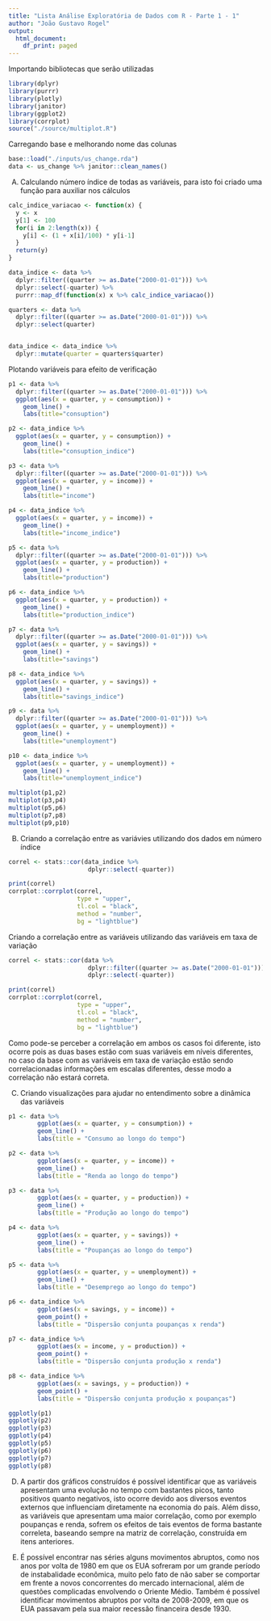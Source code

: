 ```yaml
---
title: "Lista Análise Exploratória de Dados com R - Parte 1 - 1"
author: "João Gustavo Rogel"
output:
  html_document:
    df_print: paged
---
```



Importando bibliotecas que serão utilizadas

```r
library(dplyr)
library(purrr)
library(plotly)
library(janitor)
library(ggplot2)
library(corrplot)
source("./source/multiplot.R")
```

Carregando base e melhorando nome das colunas

```r
base::load("./inputs/us_change.rda")
data <- us_change %>% janitor::clean_names()
```

(A) Calculando número índice de todas as variáveis, para isto foi criado uma função para auxiliar nos cálculos

```r
calc_indice_variacao <- function(x) {
  y <- x
  y[1] <- 100
  for(i in 2:length(x)) {
    y[i] <- (1 + x[i]/100) * y[i-1]
  }
  return(y)
}
```

```r
data_indice <- data %>% 
  dplyr::filter((quarter >= as.Date("2000-01-01"))) %>% 
  dplyr::select(-quarter) %>% 
  purrr::map_df(function(x) x %>% calc_indice_variacao())

quarters <- data %>%
  dplyr::filter((quarter >= as.Date("2000-01-01"))) %>% 
  dplyr::select(quarter)


data_indice <- data_indice %>% 
  dplyr::mutate(quarter = quarters$quarter)
```

Plotando variáveis para efeito de verificação

```r
p1 <- data %>% 
  dplyr::filter((quarter >= as.Date("2000-01-01"))) %>% 
  ggplot(aes(x = quarter, y = consumption)) + 
    geom_line() +
    labs(title="consuption")

p2 <- data_indice %>% 
  ggplot(aes(x = quarter, y = consumption)) + 
    geom_line() +
    labs(title="consuption_indice")

p3 <- data %>% 
  dplyr::filter((quarter >= as.Date("2000-01-01"))) %>% 
  ggplot(aes(x = quarter, y = income)) + 
    geom_line() +
    labs(title="income")

p4 <- data_indice %>% 
  ggplot(aes(x = quarter, y = income)) + 
    geom_line() +
    labs(title="income_indice")

p5 <- data %>% 
  dplyr::filter((quarter >= as.Date("2000-01-01"))) %>% 
  ggplot(aes(x = quarter, y = production)) + 
    geom_line() +
    labs(title="production")

p6 <- data_indice %>% 
  ggplot(aes(x = quarter, y = production)) + 
    geom_line() +
    labs(title="production_indice")

p7 <- data %>% 
  dplyr::filter((quarter >= as.Date("2000-01-01"))) %>% 
  ggplot(aes(x = quarter, y = savings)) + 
    geom_line() +
    labs(title="savings")

p8 <- data_indice %>% 
  ggplot(aes(x = quarter, y = savings)) + 
    geom_line() +
    labs(title="savings_indice")

p9 <- data %>% 
  dplyr::filter((quarter >= as.Date("2000-01-01"))) %>% 
  ggplot(aes(x = quarter, y = unemployment)) + 
    geom_line() +
    labs(title="unemployment")

p10 <- data_indice %>% 
  ggplot(aes(x = quarter, y = unemployment)) + 
    geom_line() +
    labs(title="unemployment_indice")

```

```r
multiplot(p1,p2)
multiplot(p3,p4)
multiplot(p5,p6)
multiplot(p7,p8)
multiplot(p9,p10)
```


(B) Criando a correlação entre as variávies utilizando dos dados em número índice

```r
correl <- stats::cor(data_indice %>% 
                      dplyr::select(-quarter))  
```

```r
print(correl)
corrplot::corrplot(correl,
                   type = "upper",
                   tl.col = "black",
                   method = "number",
                   bg = "lightblue")
```

Criando a correlação entre as variáveis utilizando das variáveis em taxa de variação

```r
correl <- stats::cor(data %>% 
                      dplyr::filter((quarter >= as.Date("2000-01-01"))) %>% 
                      dplyr::select(-quarter))
```

```r
print(correl)
corrplot::corrplot(correl,
                   type = "upper",
                   tl.col = "black",
                   method = "number",
                   bg = "lightblue")
```

Como pode-se perceber a correlação em ambos os casos foi diferente, isto ocorre pois as duas bases estão com suas variáveis em níveis diferentes, no caso da base com as variáveis em taxa de variação estão sendo correlacionadas informações em escalas diferentes, desse modo a correlação não estará correta.

(C) Criando visualizações para ajudar no entendimento sobre a dinâmica das variáveis

```r

p1 <- data %>% 
        ggplot(aes(x = quarter, y = consumption)) + 
        geom_line() +
        labs(title = "Consumo ao longo do tempo")  

p2 <- data %>% 
        ggplot(aes(x = quarter, y = income)) + 
        geom_line() +
        labs(title = "Renda ao longo do tempo")  

p3 <- data %>% 
        ggplot(aes(x = quarter, y = production)) + 
        geom_line() +
        labs(title = "Produção ao longo do tempo")  

p4 <- data %>% 
        ggplot(aes(x = quarter, y = savings)) + 
        geom_line() +
        labs(title = "Poupanças ao longo do tempo")  

p5 <- data %>% 
        ggplot(aes(x = quarter, y = unemployment)) + 
        geom_line() +
        labs(title = "Desemprego ao longo do tempo")  

p6 <- data_indice %>% 
        ggplot(aes(x = savings, y = income)) +
        geom_point() +
        labs(title = "Dispersão conjunta poupanças x renda")  

p7 <- data_indice %>% 
        ggplot(aes(x = income, y = production)) +
        geom_point() +
        labs(title = "Dispersão conjunta produção x renda")  

p8 <- data_indice %>% 
        ggplot(aes(x = savings, y = production)) +
        geom_point() +
        labs(title = "Dispersão conjunta produção x poupanças")  

ggplotly(p1)
ggplotly(p2)
ggplotly(p3)
ggplotly(p4)
ggplotly(p5)
ggplotly(p6)
ggplotly(p7)
ggplotly(p8)
```

(D) A partir dos gráficos construídos é possível identificar que as variáveis apresentam  uma evolução no tempo com bastantes picos, tanto positivos quanto negativos, isto ocorre devido aos diversos eventos externos que influenciam diretamente na economia do país. Além disso, as variáveis que apresentam uma maior correlação, como por exemplo poupanças e renda, sofrem os efeitos de tais eventos de forma bastante correleta, baseando sempre na matriz de correlação, construída em itens anteriores.

(E) É possível encontrar nas séries alguns movimentos abruptos, como nos anos por volta de 1980 em que os EUA sofreram por um grande período de instabalidade econômica, muito pelo fato de não saber se comportar em frente a novos concorrentes do mercado internacional, além de questões complicadas envolvendo o Oriente Médio. Também é possível identificar movimentos abruptos por volta de 2008-2009, em que os EUA passavam pela sua maior recessão financeira desde 1930.

